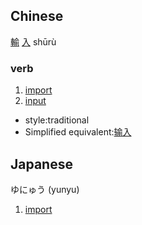 ==Chinese==
[[輸]] [[入]] shūrù
===verb===
#[[import]]
#[[input]]
*style:traditional
*Simplified equivalent:[[输入]]
==Japanese==
ゆにゅう (yunyu)
#[[import]]